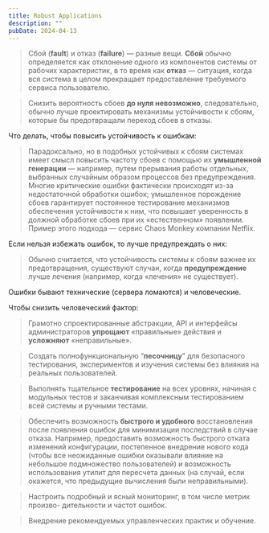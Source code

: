 ```yaml
---
title: Robust Applications
description: ""
pubDate: 2024-04-13
---
```


> Сбой (**fault**) и отказ (**failure**) — разные вещи. **Сбой** обычно определяется как отклонение одного из компонентов системы от рабочих характеристик, в то время как **отказ** — ситуация, когда вся система в целом прекращает предоставление требуемого сервиса пользователю.
> 

> Снизить вероятность сбоев **до нуля невозможно**, следовательно, обычно лучше проектировать механизмы устойчивости к сбоям, которые бы предотвращали переход сбоев в отказы.
> 

Что делать, чтобы повысить устойчивость к ошибкам:

> Парадоксально, но в подобных устойчивых к сбоям системах имеет смысл повысить частоту сбоев с помощью их **умышленной генерации** — например, путем прерывания работы отдельных, выбранных случайным образом процессов без предупреждения. Многие критические ошибки фактически происходят из-за недостаточной обработки ошибок; умышленное порождение сбоев гарантирует постоянное тестирование механизмов обеспечения устойчивости к ним, что повышает уверенность в должной обработке сбоев при их «естественном» появлении. Пример этого подхода — сервис Chaos Monkey компании Netflix.
> 

Если нельзя избежать ошибок, то лучше предупреждать о них:

> Обычно считается, что устойчивость системы к сбоям важнее их предотвращения, существуют случаи, когда **предупреждение** лучше лечения (например, когда «лечения» не существует).
> 

Ошибки бывают технические (сервера ломаются) и человеческие.

Чтобы снизить человеческий фактор:

> Грамотно спроектированные абстракции, API и интерфейсы администраторов **упрощают** «правильные» действия и **усложняют** «неправильные».
> 

> Создать полнофункциональную “**песочницу**” для безопасного тестирования, экспериментов и изучения системы без влияния на реальных пользователей.
> 

> Выполнять тщательное **тестирование** на всех уровнях, начиная с модульных тестов и заканчивая комплексным тестированием всей системы и ручными тестами.
> 

> Обеспечить возможность **быстрого и удобного** восстановления после появления ошибок для минимизации последствий в случае отказа. Например, предоставить возможность быстрого отката изменений конфигурации, постепенное внедрение нового кода (чтобы все неожиданные ошибки оказывали влияние на небольшое подмножество пользователей) и возможность использования утилит для пересчета данных (на случай, если окажется, что предыдущие вычисления были неправильными).
> 

> Настроить подробный и ясный мониторинг, в том числе метрик произво- дительности и частот ошибок.
> 

> Внедрение рекомендуемых управленческих практик и обучение.
>
